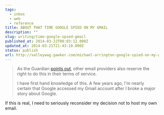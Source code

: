 ```yaml
---
tags:
  - inbox
  - web
  - reference
title: ABOUT THAT TIME GOOGLE SPIED ON MY GMAIL
description: ""
slug: writing/time-google-spied-gmail
published_at: 2014-03-22T00:03:12.000Z
updated_at: 2014-03-21T21:43:10.000Z
status: publish
url: http://valleywag.gawker.com/michael-arrington-google-spied-on-my-gmail-1549066773
---
```

> As the Guardian [points out](http://www.theguardian.com/technology/2014/mar/21/yahoo-google-and-apple-claim-right-to-read-user-emails), other email providers also reserve the right to do this in their terms of service.
>
> I have first hand knowledge of this. A few years ago, I'm nearly certain that Google accessed my Gmail account after I broke a major story about Google.

If this is real, I need to seriously reconsider my decision not to host my own email.
